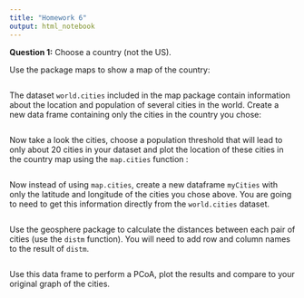 ```yaml
---
title: "Homework 6"
output: html_notebook
---
```


__Question 1:__ Choose a country (not the US). 

Use the package maps to show a map of the country:

```r
```

The dataset `world.cities` included in the map package contain information about the location and population of several cities in the world. Create a new data frame containing only the cities in the country you chose:

```r
```

Now take a look the cities, choose a population threshold that will lead to only about 20 cities in your dataset and plot the location of these cities in the country map using the `map.cities` function :

```r
```

Now instead of using `map.cities`, create a new dataframe `myCities` with only the latitude and longitude of the cities you chose above. You are going to need to get this information directly from the `world.cities` dataset.

```r
```

Use the geosphere package to calculate the distances between each pair of cities (use the `distm` function). You will need to add row and column names to the result of `distm`.

```r
```

Use this data frame to perform a PCoA, plot the results and compare to your original graph of the cities.

```r

```
